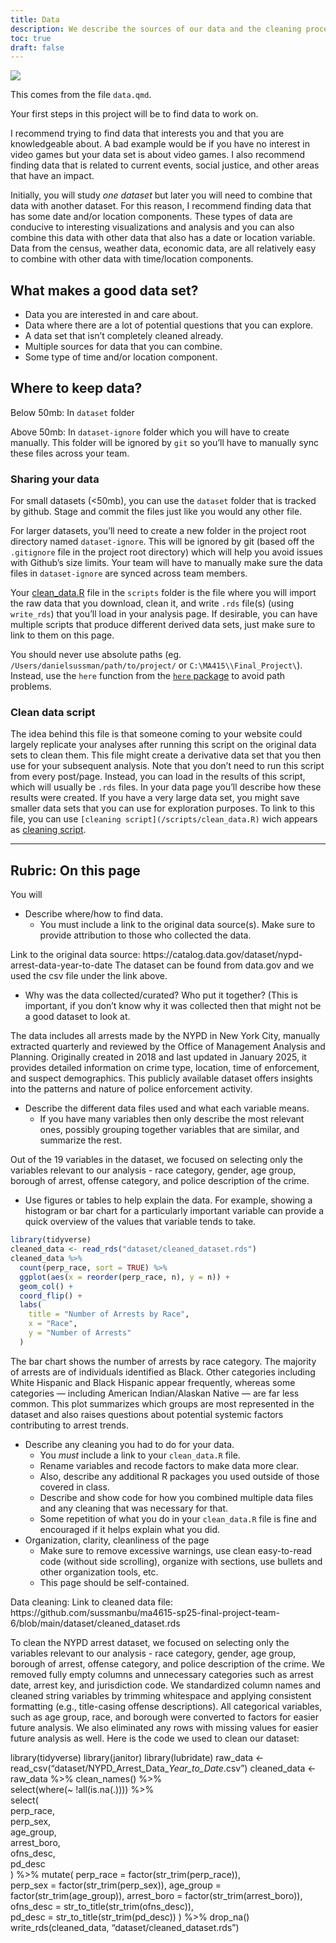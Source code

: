 ```yaml
---
title: Data
description: We describe the sources of our data and the cleaning process.
toc: true
draft: false
---
```


![](images/data-import-cheatsheet-thumbs.png)


This comes from the file `data.qmd`.

Your first steps in this project will be to find data to work on.

I recommend trying to find data that interests you and that you are knowledgeable about. A bad example would be if you have no interest in video games but your data set is about video games. I also recommend finding data that is related to current events, social justice, and other areas that have an impact.


Initially, you will study _one dataset_ but later you will need to combine that data with another dataset. For this reason, I recommend finding data that has some date and/or location components. These types of data are conducive to interesting visualizations and analysis and you can also combine this data with other data that also has a date or location variable.
Data from the census, weather data, economic data, are all relatively easy to combine with other data with time/location components.


## What makes a good data set?

* Data you are interested in and care about.
* Data where there are a lot of potential questions that you can explore.
* A data set that isn't completely cleaned already.
* Multiple sources for data that you can combine.
* Some type of time and/or location component.


## Where to keep data?


Below 50mb: In `dataset` folder

Above 50mb: In `dataset-ignore` folder which you will have to create manually. This folder will be ignored by `git` so you'll have to manually sync these files across your team.

### Sharing your data


For small datasets (<50mb), you can use the `dataset` folder that is tracked by github. Stage and commit the files just like you would any other file.

For larger datasets, you'll need to create a new folder in the project root directory named `dataset-ignore`. This will be ignored by git (based off the `.gitignore` file in the project root directory) which will help you avoid issues with Github's size limits. Your team will have to manually make sure the data files in `dataset-ignore` are synced across team members.

Your [clean_data.R](/scripts/clean_data.R) file in the `scripts` folder is the file where you will import the raw data that you download, clean it, and write `.rds` file(s) (using `write_rds`) that you'll load in your analysis page. If desirable, you can have multiple scripts that produce different derived data sets, just make sure to link to them on this page.

You should never use absolute paths (eg. `/Users/danielsussman/path/to/project/` or `C:\MA415\\Final_Project\`).
Instead, use the `here` function from the [`here` package](https://here.r-lib.org/articles/here.html) to avoid path problems.

### Clean data script

The idea behind this file is that someone coming to your website could largely replicate your analyses after running this script on the original data sets to clean them.
This file might create a derivative data set that you then use for your subsequent analysis.
Note that you don't need to run this script from every post/page.
Instead, you can load in the results of this script, which will usually be `.rds` files. In your data page you'll describe how these results were created. If you have a very large data set, you might save smaller data sets that you can use for exploration purposes.
To link to this file, you can use `[cleaning script](/scripts/clean_data.R)` wich appears as [cleaning script](/scripts/clean_data.R). 

----

## Rubric: On this page

You will

* Describe where/how to find data.
  * You must include a link to the original data source(s). Make sure to provide attribution to those who collected the data.

Link to the original data source: https://catalog.data.gov/dataset/nypd-arrest-data-year-to-date
The dataset can be found from data.gov and we used the csv file under the link above. 

  * Why was the data collected/curated? Who put it together? (This is important, if you don't know why it was collected then that might not be a good dataset to look at.
  
The data includes all arrests made by the NYPD in New York City, manually extracted quarterly and reviewed by the Office of Management Analysis and Planning. Originally created in 2018 and last updated in January 2025, it provides detailed information on crime type, location, time of enforcement, and suspect demographics. This publicly available dataset offers insights into the patterns and nature of police enforcement activity. 

* Describe the different data files used and what each variable means. 
  * If you have many variables then only describe the most relevant ones, possibly grouping together variables that are similar, and summarize the rest.
  
Out of the 19 variables in the dataset, we focused on selecting only the variables relevant to our analysis - race category, gender, age group, borough of arrest, offense category, and police description of the crime.

  * Use figures or tables to help explain the data. For example, showing a histogram or bar chart for a particularly important variable can provide a quick overview of the values that variable tends to take.
  
```r
library(tidyverse)
cleaned_data <- read_rds("dataset/cleaned_dataset.rds")
cleaned_data %>%
  count(perp_race, sort = TRUE) %>%
  ggplot(aes(x = reorder(perp_race, n), y = n)) +
  geom_col() +
  coord_flip() +
  labs(
    title = "Number of Arrests by Race",
    x = "Race",
    y = "Number of Arrests"
  )
```
The bar chart shows the number of arrests by race category. The majority of arrests are of individuals identified as Black. Other categories including White Hispanic and Black Hispanic appear frequently, whereas some categories — including American Indian/Alaskan Native — are far less common. This plot summarizes which groups are most represented in the dataset and also raises questions about potential systemic factors contributing to arrest trends.

* Describe any cleaning you had to do for your data.
  * You *must* include a link to your `clean_data.R` file.
  * Rename variables and recode factors to make data more clear.
  * Also, describe any additional R packages you used outside of those covered in class.
  * Describe and show code for how you combined multiple data files and any cleaning that was necessary for that.
  * Some repetition of what you do in your `clean_data.R` file is fine and encouraged if it helps explain what you did.
* Organization, clarity, cleanliness of the page
  * Make sure to remove excessive warnings, use clean easy-to-read code (without side scrolling), organize with sections, use bullets and other organization tools, etc.
  * This page should be self-contained.
  
Data cleaning:
Link to cleaned data file: https://github.com/sussmanbu/ma4615-sp25-final-project-team-6/blob/main/dataset/cleaned_dataset.rds

To clean the NYPD arrest dataset, we focused on selecting only the variables relevant to our analysis - race category, gender, age group, borough of arrest, offense category, and police description of the crime. We removed fully empty columns and unnecessary categories such as arrest date, arrest key, and jurisdiction code. We standardized column names and cleaned string variables by trimming whitespace and applying consistent formatting (e.g., title-casing offense descriptions). All categorical variables, such as age group, race, and borough were converted to factors for easier future analysis. We also eliminated any rows with missing values for easier future analysis as well. Here is the code we used to clean our dataset:

library(tidyverse)
library(janitor)
library(lubridate)
raw_data <- read_csv("dataset/NYPD_Arrest_Data__Year_to_Date_.csv")
cleaned_data <- raw_data %>%
  clean_names() %>%                                         
  select(where(~ !all(is.na(.)))) %>%                      
  select(                                                   
    perp_race,           
    perp_sex,            
    age_group,           
    arrest_boro,         
    ofns_desc,           
    pd_desc              
  ) %>%
  mutate(
    perp_race = factor(str_trim(perp_race)),                
    perp_sex = factor(str_trim(perp_sex)),
    age_group = factor(str_trim(age_group)),
    arrest_boro = factor(str_trim(arrest_boro)),
    ofns_desc = str_to_title(str_trim(ofns_desc)),          
    pd_desc = str_to_title(str_trim(pd_desc))
  ) %>%
  drop_na()                                                 
write_rds(cleaned_data, "dataset/cleaned_dataset.rds")
